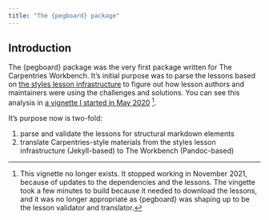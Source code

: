 ```yaml
---
title: "The {pegboard} package"
---
```


## Introduction

The {pegboard} package was the very first package written for The Carpentries
Workbench. It's initial purpose was to parse the lessons based on [the styles
lesson infrastructure](https://github.com/carpentries/styles) to figure out how
lesson authors and maintainers were using the challenges and solutions. You can
see this analysis in [a vignette I started in May 2020](https://htmlpreview.github.io/?https://github.com/carpentries/pegboard/blob/cc899888b6b0bff0affe64a91e7976e170f9e45c/articles/swc-survey.html)
[^deps].

It's purpose now is two-fold:

1. parse and validate the lessons for structural markdown elements
2. translate Carpentries-style materials from the styles lesson infrastructure
   (Jekyll-based) to The Workbench (Pandoc-based)




[^deps]: This vignette no longer exists. It stopped working in November 2021,
  because of updates to the dependencies and the lessons. The vingette took a
  few minutes to build because it needed to download the lessons, and it was no
  longer appropriate as {pegboard} was shaping up to be the lesson validator and
  translator.
